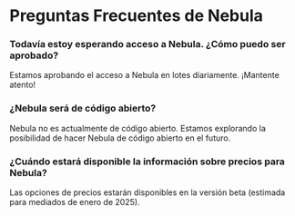 # Preguntas Frecuentes de Nebula

### Todavía estoy esperando acceso a Nebula. ¿Cómo puedo ser aprobado?

Estamos aprobando el acceso a Nebula en lotes diariamente. ¡Mantente atento!

### ¿Nebula será de código abierto?

Nebula no es actualmente de código abierto. Estamos explorando la posibilidad de hacer Nebula de código abierto en el futuro.

### ¿Cuándo estará disponible la información sobre precios para Nebula?

Las opciones de precios estarán disponibles en la versión beta (estimada para mediados de enero de 2025).
